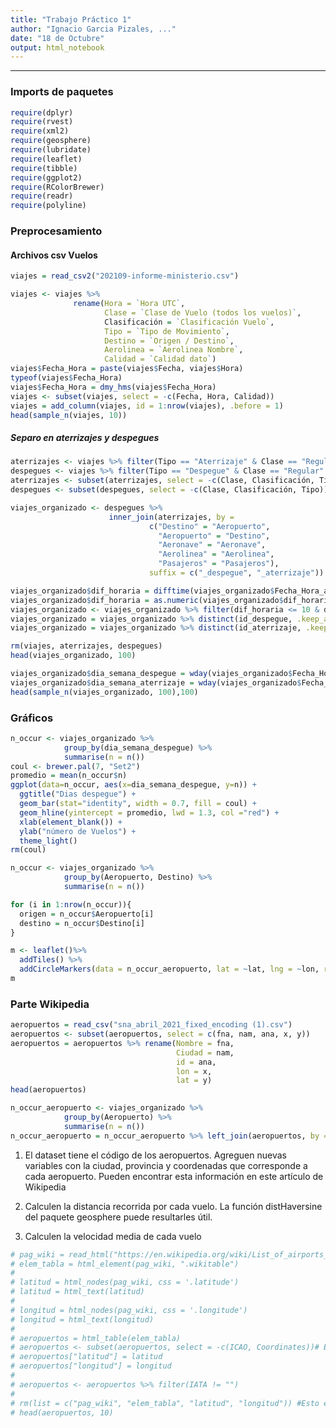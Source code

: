 ---
title: "Trabajo Práctico 1"
author: "Ignacio Garcia Pizales, ..."
date: "18 de Octubre"
output: html_notebook
---
------------------------------------------------------------------------

### Imports de paquetes

```{r eval=FALSE}
require(dplyr)
require(rvest)
require(xml2)
require(geosphere)
require(lubridate)
require(leaflet)
require(tibble)
require(ggplot2)
require(RColorBrewer)
require(readr)
require(polyline)
```

### Preprocesamiento

#### Archivos csv Vuelos
```{r}
viajes = read_csv2("202109-informe-ministerio.csv")

viajes <- viajes %>% 
              rename(Hora = `Hora UTC`,
                     Clase = `Clase de Vuelo (todos los vuelos)`,
                     Clasificación = `Clasificación Vuelo`,
                     Tipo = `Tipo de Movimiento`,
                     Destino = `Origen / Destino`,
                     Aerolinea = `Aerolinea Nombre`,
                     Calidad = `Calidad dato`)
viajes$Fecha_Hora = paste(viajes$Fecha, viajes$Hora)
typeof(viajes$Fecha_Hora)
viajes$Fecha_Hora = dmy_hms(viajes$Fecha_Hora)
viajes <- subset(viajes, select = -c(Fecha, Hora, Calidad))
viajes = add_column(viajes, id = 1:nrow(viajes), .before = 1)
head(sample_n(viajes, 10))
```


##### Separo en aterrizajes y despegues

```{r}
aterrizajes <- viajes %>% filter(Tipo == "Aterrizaje" & Clase == "Regular" & Clasificación == "Dom")
despegues <- viajes %>% filter(Tipo == "Despegue" & Clase == "Regular" & Clasificación == "Dom")
aterrizajes <- subset(aterrizajes, select = -c(Clase, Clasificación, Tipo))
despegues <- subset(despegues, select = -c(Clase, Clasificación, Tipo))

viajes_organizado <- despegues %>% 
                      inner_join(aterrizajes, by =
                               c("Destino" = "Aeropuerto",
                                 "Aeropuerto" = "Destino",
                                 "Aeronave" = "Aeronave",
                                 "Aerolinea" = "Aerolinea",
                                 "Pasajeros" = "Pasajeros"),
                               suffix = c("_despegue", "_aterrizaje"))

viajes_organizado$dif_horaria = difftime(viajes_organizado$Fecha_Hora_aterrizaje, viajes_organizado$Fecha_Hora_despegue, units = "hours")
viajes_organizado$dif_horaria = as.numeric(viajes_organizado$dif_horaria)
viajes_organizado <- viajes_organizado %>% filter(dif_horaria <= 10 & dif_horaria >= 0)
viajes_organizado = viajes_organizado %>% distinct(id_despegue, .keep_all = TRUE)
viajes_organizado = viajes_organizado %>% distinct(id_aterrizaje, .keep_all = TRUE)

rm(viajes, aterrizajes, despegues)
head(viajes_organizado, 100)
```

```{r}
viajes_organizado$dia_semana_despegue = wday(viajes_organizado$Fecha_Hora_despegue, label = TRUE, abbr = FALSE)
viajes_organizado$dia_semana_aterrizaje = wday(viajes_organizado$Fecha_Hora_aterrizaje, label = TRUE, abbr = FALSE)
head(sample_n(viajes_organizado, 100),100)
```

### Gráficos

```{r}
n_occur <- viajes_organizado %>%
            group_by(dia_semana_despegue) %>%
            summarise(n = n())
coul <- brewer.pal(7, "Set2") 
promedio = mean(n_occur$n)
ggplot(data=n_occur, aes(x=dia_semana_despegue, y=n)) +
  ggtitle("Dias despegue") +
  geom_bar(stat="identity", width = 0.7, fill = coul) +
  geom_hline(yintercept = promedio, lwd = 1.3, col ="red") +
  xlab(element_blank()) +
  ylab("número de Vuelos") +
  theme_light()
rm(coul)
```

```{r}
n_occur <- viajes_organizado %>%
            group_by(Aeropuerto, Destino) %>%
            summarise(n = n())

for (i in 1:nrow(n_occur)){
  origen = n_occur$Aeropuerto[i]
  destino = n_occur$Destino[i]
}

m <- leaflet()%>%
  addTiles() %>%
  addCircleMarkers(data = n_occur_aeropuerto, lat = ~lat, lng = ~lon, radius = ~n/max(n)*10)
m
```


### Parte Wikipedia

```{r}
aeropuertos = read_csv("sna_abril_2021_fixed_encoding (1).csv")
aeropuertos <- subset(aeropuertos, select = c(fna, nam, ana, x, y))
aeropuertos = aeropuertos %>% rename(Nombre = fna,
                                     Ciudad = nam,
                                     id = ana,
                                     lon = x,
                                     lat = y)
head(aeropuertos)
```

```{r}
n_occur_aeropuerto <- viajes_organizado %>%
            group_by(Aeropuerto) %>%
            summarise(n = n())
n_occur_aeropuerto = n_occur_aeropuerto %>% left_join(aeropuertos, by = c("Aeropuerto" = "id"))

```


1. El dataset tiene el código de los aeropuertos. Agreguen nuevas variables con la ciudad,
provincia y coordenadas que corresponde a cada aeropuerto. Pueden encontrar esta
información en este artículo de Wikipedia

2. Calculen la distancia recorrida por cada vuelo. La función distHaversine del paquete
geosphere puede resultarles útil.

3. Calculen la velocidad media de cada vuelo 

```{r}
# pag_wiki = read_html("https://en.wikipedia.org/wiki/List_of_airports_in_Argentina")
# elem_tabla = html_element(pag_wiki, ".wikitable")
# 
# latitud = html_nodes(pag_wiki, css = '.latitude')
# latitud = html_text(latitud)
# 
# longitud = html_nodes(pag_wiki, css = '.longitude')
# longitud = html_text(longitud)
# 
# aeropuertos = html_table(elem_tabla)
# aeropuertos <- subset(aeropuertos, select = -c(ICAO, Coordinates))# Elimino ICAO, Coordenadas
# aeropuertos["latitud"] = latitud
# aeropuertos["longitud"] = longitud
# 
# aeropuertos <- aeropuertos %>% filter(IATA != "")
# 
# rm(list = c("pag_wiki", "elem_tabla", "latitud", "longitud")) #Esto es para que no queden variables sueltas
# head(aeropuertos, 10)
```

